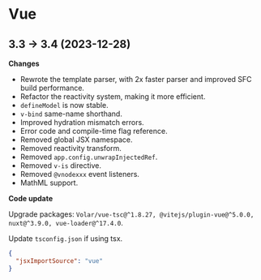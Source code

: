 # Vue

## 3.3 -> 3.4 (2023-12-28)

**Changes**

- Rewrote the template parser, with 2x faster parser and improved SFC build performance.
- Refactor the reactivity system, making it more efficient.
- `defineModel` is now stable.
- `v-bind` same-name shorthand.
- Improved hydration mismatch errors.
- Error code and compile-time flag reference.
- Removed global JSX namespace.
- Removed reactivity transform.
- Removed `app.config.unwrapInjectedRef`.
- Removed `v-is` directive.
- Removed `@vnodexxx` event listeners.
- MathML support.

**Code update**

Upgrade packages: `Volar/vue-tsc@^1.8.27, @vitejs/plugin-vue@^5.0.0, nuxt@^3.9.0, vue-loader@^17.4.0`.

Update `tsconfig.json` if using tsx.

```json
{
  "jsxImportSource": "vue"
}
```
